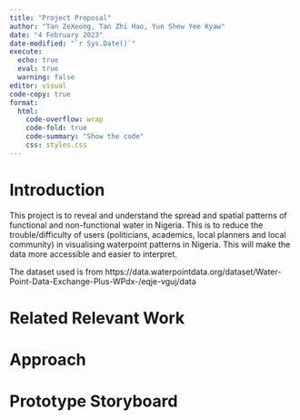 ```yaml
---
title: "Project Proposal"
author: "Tan ZeXeong, Tan Zhi Hao, Yun Shew Yee Kyaw"
date: "4 February 2023"
date-modified: "`r Sys.Date()`"
execute: 
  echo: true
  eval: true
  warning: false
editor: visual
code-copy: true
format:
  html:
    code-overflow: wrap
    code-fold: true
    code-summary: "Show the code"
    css: styles.css
---
```


# Introduction

This project is to reveal and understand the spread and spatial patterns of functional and non-functional water in Nigeria. This is to reduce the trouble/difficulty of users (politicians, academics, local planners and local community) in visualising waterpoint patterns in Nigeria. This will make the data more accessible and easier to interpret.

The dataset used is from https://data.waterpointdata.org/dataset/Water-Point-Data-Exchange-Plus-WPdx-/eqje-vguj/data

# Related Relevant Work

# Approach

# Prototype Storyboard
